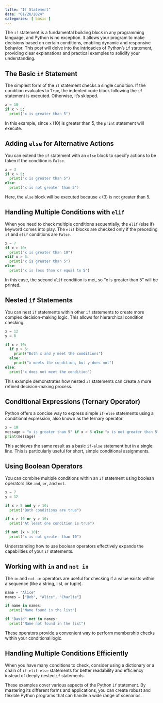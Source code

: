 ```yaml
---
title: "If Statement"
date: "01/28/2024"
categories: [ basic ]
---
```



The `if` statement is a fundamental building block in any programming language, and Python is no exception. It allows your program to make decisions based on certain conditions, enabling dynamic and responsive behavior. This post will delve into the intricacies of Python's `if` statement, providing clear explanations and practical examples to solidify your understanding.


## The Basic `if` Statement

The simplest form of the `if` statement checks a single condition. If the condition evaluates to `True`, the indented code block following the `if` statement is executed. Otherwise, it's skipped.

```python
x = 10
if x > 5:
  print("x is greater than 5")
```

In this example, since `x` (10) is greater than 5, the `print` statement will execute.


## Adding `else` for Alternative Actions

You can extend the `if` statement with an `else` block to specify actions to be taken if the condition is `False`.

```python
x = 3
if x > 5:
  print("x is greater than 5")
else:
  print("x is not greater than 5")
```

Here, the `else` block will be executed because `x` (3) is not greater than 5.


## Handling Multiple Conditions with `elif`

When you need to check multiple conditions sequentially, the `elif` (else if) keyword comes into play.  The `elif` blocks are checked only if the preceding `if` and `elif` conditions are `False`.

```python
x = 7
if x > 10:
  print("x is greater than 10")
elif x > 5:
  print("x is greater than 5")
else:
  print("x is less than or equal to 5")
```

In this case, the second `elif` condition is met, so "x is greater than 5" will be printed.


## Nested `if` Statements

You can nest `if` statements within other `if` statements to create more complex decision-making logic.  This allows for hierarchical condition checking.

```python
x = 12
y = 8

if x > 10:
  if y > 5:
    print("Both x and y meet the conditions")
  else:
    print("x meets the condition, but y does not")
else:
  print("x does not meet the condition")
```

This example demonstrates how nested `if` statements can create a more refined decision-making process.


## Conditional Expressions (Ternary Operator)

Python offers a concise way to express simple `if-else` statements using a conditional expression, also known as the ternary operator.

```python
x = 10
message = "x is greater than 5" if x > 5 else "x is not greater than 5"
print(message)
```

This achieves the same result as a basic `if-else` statement but in a single line.  This is particularly useful for short, simple conditional assignments.


##  Using Boolean Operators

You can combine multiple conditions within an `if` statement using boolean operators like `and`, `or`, and `not`.

```python
x = 7
y = 12

if x > 5 and y > 10:
  print("Both conditions are true")

if x > 10 or y > 10:
  print("At least one condition is true")

if not (x > 10):
  print("x is not greater than 10")
```

Understanding how to use boolean operators effectively expands the capabilities of your `if` statements.


##  Working with `in` and `not in`

The `in` and `not in` operators are useful for checking if a value exists within a sequence (like a string, list, or tuple).

```python
name = "Alice"
names = ["Bob", "Alice", "Charlie"]

if name in names:
  print("Name found in the list")

if "David" not in names:
  print("Name not found in the list")
```

These operators provide a convenient way to perform membership checks within your conditional logic.


## Handling Multiple Conditions Efficiently


When you have many conditions to check, consider using a dictionary or a chain of `if-elif-else` statements for better readability and efficiency instead of deeply nested `if` statements.


These examples cover various aspects of the Python `if` statement. By mastering its different forms and applications, you can create robust and flexible Python programs that can handle a wide range of scenarios.

